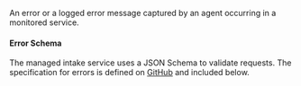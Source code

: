


<div id="api-error"></div>

An error or a logged error message captured by an agent occurring in a monitored service.

<div id="api-error-schema"></div>

#### Error Schema

The managed intake service uses a JSON Schema to validate requests. The specification for errors is defined on
[GitHub](https://github.com/elastic/apm-server/blob/main/docs/spec/v2/error.json) and included below.

<DocAccordion buttonContent="Click to expand the schema">
  <V2Error />
</DocAccordion>
